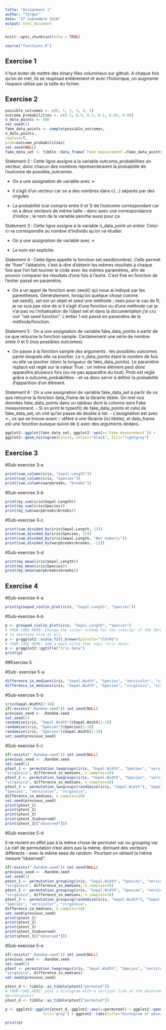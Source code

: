 ```yaml
---
title: "Assignment 1"
author: "Tytgat"
date: "27 septembre 2018"
output: html_document
---
```


```r
knitr::opts_chunk$set(echo = TRUE)
```
```r
source("functions.R")
```


## Exercise 1

Il faut éviter de mettre des binary files volumineux sur github. A chaque fois qu'on en met, ils se reupload entièrement et avec l'historique, on augmente l'espace utilisé par la taille du fichier.

## Exercise 2


```r
possible_outcomes <- c(0, 1, 2, 3, 4, 5)
outcome_probabilities <- c(0.1, 0.5, 0.2, 0.1, 0.05, 0.05)
n_data_points <- 400
set.seed(1)
fake_data_points <- sample(possible_outcomes,
n_data_points,
replace=T,
prob=outcome_probabilities)
set.seed(NULL)
fake_data_set <- tibble::data_frame(`Fake measurement`=fake_data_points)
```

Statement 2 : Cette ligne assigne à la variable outcome_probabilities un vecteur, donc chacun des nombres représenteraient la probabilité de l'outcome de possible_outcomes.
 
 - On a une assignation de variable avec <-
 
 - Il s'agit d'un vecteur car on a des nombres  dans c(...) séparés par des virgules
 
 - La probabilité (car compris entre 0 et 1) de l'outcome correspondant car on a deux vecteurs de même taille - donc avec une correspondance d'indice ; le nom de la variable penche aussi pour ça.

Statement 3 : Cette ligne assigne à la variable n_data_point un entier. Celui-ci va correspondre au nombre d'individu qu'on va étudier.
 
 - On a une assignation de variable avec <-
 
 - Le nom est explicite.

Statement 4 : Cette ligne appelle la fonction set.seed(nombre). Celle permet de "fixer" l'aléatoire, c'est-à-dire d'obtenir les mêmes résultats à chaque fois que l'on fait tourner le code avec les mêmes paramètres, afin de pouvoir comparer les résultats d'une fois à l'autre. C'est fixé en fonction de l'entier passé en paramètre.
 
 - On a un appel de fonction avec seed() qui nous ai indiqué par les parenthèses. Généralement, lorsqu'on quelque chose comme set.seed(), set est un objet et seed une méthode ; mais pour le cas de R, je ne suis pas sûre de si  il s'agit d'une fonction ou d'une méthode car je n'ai pas vu l'initialisation de l'objet set et dans la documentation j'ai cru voir "set.seed function". L'entier 1 est passé en paramètre de la méthode/fonction.

Statement 5 : On a une assignation de variable fake_data_points à partir de ce que retourne la fonction sample. Certainement une série de nombre entre 0 et 5 (nos possibles outcomes).

 - On passe à la fonction sample des arguments : les possibles outcomes parmi lesquels elle va piocher. Le n_data_points étant le nombre de fois ou elle va piocher (donc la longueur de fake_data_points). Le paramètre replace est reglé sur la valeur True : un même élément peut donc apparaître plusieurs fois (ou ne pas apparaître du tout). Prob est reglé grâce à outcome_probabilities - et va donc servir à définir la probabilité d'apparition d'un élément.

Statement 6 : On a une assignation de variable fake_data_set à partir de ce que retourne la fonction data_frame de la librairie tibble. On met nos données fake_data_points dans un tableau dont la colonne sera Fake measurement.
 - Si on print le typeof() de fake_data_points et celui de fake_data_set, on voit qu'on passe de double à list.
 - L'assignation est avec <-, ce qui se trouve avant :: réfère à une librairie (ici tibble), et data_frame est une fonction puisque suivie de () avec des arguments dedans.

 
```r
ggplot2::ggplot(fake_data_set, ggplot2::aes(x=`Fake measurement`)) +
ggplot2::geom_histogram(bins=5, colour="black", fill="lightgrey")
```
## Exercise 3

#Sub-exercise 3-a
```r
print(sum_column(iris, "Sepal.Length"))
print(sum_column(iris, "Species"))
print(sum_column(warpbreaks, "breaks"))
```

#Sub-exercise 3-b
```r
print(my_sum(iris$Sepal.Length))
print(my_sum(iris$Species))
print(my_sum(warpbreaks$breaks))
```

#Sub-exercise 3-c
```r
print(sum_divided_by(iris$Sepal.Length, 12))
print(sum_divided_by(iris$Species, 22))
print(sum_divided_by(iris$Sepal.Length, "Not numeric"))
print(sum_divided_by(warpbreaks$breaks, -12))
```

#Sub-exercise 3-d
```r
print(my_mean(iris$Sepal.Length))
print(my_mean(iris$Species))
print(my_mean(warpbreaks$breaks))
```

## Exercise 4

#Sub-exercise 4-a
```r
print(grouped_violin_plot(iris, "Sepal.Length", "Species"))
```

#Sub-exercise 4-b
```r
p <- grouped_violin_plot(iris, "Sepal.Length", "Species")
# YOUR CODE HERE: Change the colour scheme for the interior of the three violin plots
# to anything else at all.
p <- p+ggplot2::scale_fill_brewer(palette="YlOrRd")
# YOUR CODE HERE: Add a main title that says "Iris data".
p <- p+ggplot2::ggtitle("Iris data")
print(p)
```

##Exercise 5

#Sub- exercise 5-a
```r
difference_in_medians(iris, "Sepal.Width", "Species", "versicolor", "virginica")
difference_in_medians(iris, "Sepal.Width", "Species", "virginica", "virginica")
```

#Sub-exercise 5-b
```r
iris$Sepal.Width[1:10]
if(!exists(".Random.seed")) set.seed(NULL)
previous_seed <- .Random.seed
set.seed(1)
randomize(iris, "Sepal.Width")$Sepal.Width[1:10]
randomize(iris, "Species")$Species[1:10]
randomize(iris, "Species")$Sepal.Width[1:10]
set.seed(previous_seed)
```

#Sub-exercise 5-c
```r
if(!exists(".Random.seed")) set.seed(NULL)
previous_seed <- .Random.seed
set.seed(1)
ptest_1 <- permutation_twogroups(iris, "Sepal.Width", "Species", "versicolor",
"virginica", difference_in_medians, n_samples=10)
ptest_2 <- permutation_twogroups(iris, "Sepal.Width", "Species", "versicolor",
"virginica", difference_in_medians, n_samples=10)
ptest_3 <- permutation_twogroups(randomize(iris, "Sepal.Width"), "Sepal.Width",
"Species", "versicolor", "virginica",
difference_in_medians, n_samples=10)
set.seed(previous_seed)
print(ptest_1)
print(ptest_2)
print(ptest_3)
print(ptest_3$observed)
print(ptest_3[["observed"]])
```

#Sub-exercise 5-d

Il ne revient en effet pas à la même chose de permuter var ou grouping var. La clef de permutation n'est alors pas la même, donnant des vecteurs différents - avec la même seed de random. Pourtant on obtient la même mesure "observed".

```r
if(!exists(".Random.seed")) set.seed(NULL)
previous_seed <- .Random.seed
set.seed(1)
ptest_1 <- permutation_grouping(iris, "Sepal.Width", "Species", "versicolor",
"virginica", difference_in_medians, n_samples=10)
ptest_2 <- permutation_grouping(iris, "Sepal.Width", "Species", "versicolor",
"virginica", difference_in_medians, n_samples=10)
ptest_3 <- permutation_grouping(randomize(iris, "Sepal.Width"), "Sepal.Width",
"Species", "versicolor", "virginica",
difference_in_medians, n_samples=10)
set.seed(previous_seed)
print(ptest_1)
print(ptest_2)
print(ptest_3)
print(ptest_3$observed)
print(ptest_3[["observed"]])
```

#Sub-exercise 5-e

```r
if(!exists(".Random.seed")) set.seed(NULL)
previous_seed <- .Random.seed
set.seed(1)
ptest <- permutation_twogroups(iris, "Sepal.Width", "Species", "versicolor",
"virginica", difference_in_medians)
set.seed(previous_seed)
```

```r
ptest_d <- tibble::as_tibble(ptest["permuted"])
# YOUR CODE HERE: plot a histogram with a vertical line at the observed valu
#print(ptest)
ptest_d <- tibble::as_tibble(ptest["permuted"])

p <- ggplot2::ggplot(ptest_d, ggplot2::aes(x=permuted)) + ggplot2::geom_histogram(binwidth=.05, col="blue", 
                 fill="grey") + ggplot2::labs(title="Histogram of observed value and permuted values", x="permuted values", y="count") + ggplot2::geom_vline(ggplot2::aes(xintercept=unlist(ptest["observed"])))

print(p)
```




